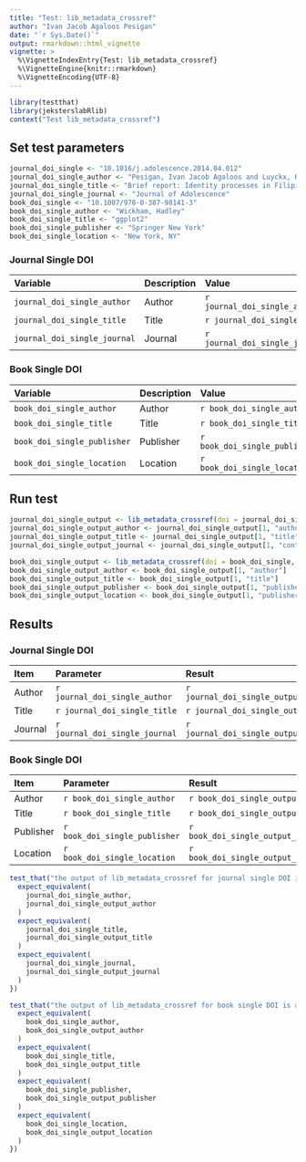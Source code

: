 ```yaml
---
title: "Test: lib_metadata_crossref"
author: "Ivan Jacob Agaloos Pesigan"
date: "`r Sys.Date()`"
output: rmarkdown::html_vignette
vignette: >
  %\VignetteIndexEntry{Test: lib_metadata_crossref}
  %\VignetteEngine{knitr::rmarkdown}
  %\VignetteEncoding{UTF-8}
---
```



```r
library(testthat)
library(jeksterslabRlib)
context("Test lib_metadata_crossref")
```


## Set test parameters


```r
journal_doi_single <- "10.1016/j.adolescence.2014.04.012"
journal_doi_single_author <- "Pesigan, Ivan Jacob Agaloos and Luyckx, Koen and Alampay, Liane Peña"
journal_doi_single_title <- "Brief report: Identity processes in Filipino late adolescents and young adults: Parental influences and mental health outcomes"
journal_doi_single_journal <- "Journal of Adolescence"
book_doi_single <- "10.1007/978-0-387-98141-3"
book_doi_single_author <- "Wickham, Hadley"
book_doi_single_title <- "ggplot2"
book_doi_single_publisher <- "Springer New York"
book_doi_single_location <- "New York, NY"
```


### Journal Single DOI

| Variable                     | Description | Value                          |
|:-----------------------------|:------------|:-------------------------------|
| `journal_doi_single_author`  | Author      | `r journal_doi_single_author`  |
| `journal_doi_single_title`   | Title       | `r journal_doi_single_title`   |
| `journal_doi_single_journal` | Journal     | `r journal_doi_single_journal` |

### Book Single DOI

| Variable                    | Description | Value                         |
|:----------------------------|:------------|:------------------------------|
| `book_doi_single_author`    | Author      | `r book_doi_single_author`    |
| `book_doi_single_title`     | Title       | `r book_doi_single_title`     |
| `book_doi_single_publisher` | Publisher   | `r book_doi_single_publisher` |
| `book_doi_single_location`  | Location    | `r book_doi_single_location`  |

## Run test


```r
journal_doi_single_output <- lib_metadata_crossref(doi = journal_doi_single, par = FALSE)
journal_doi_single_output_author <- journal_doi_single_output[1, "author"]
journal_doi_single_output_title <- journal_doi_single_output[1, "title"]
journal_doi_single_output_journal <- journal_doi_single_output[1, "container-title"]
```



```r
book_doi_single_output <- lib_metadata_crossref(doi = book_doi_single, par = FALSE)
book_doi_single_output_author <- book_doi_single_output[1, "author"]
book_doi_single_output_title <- book_doi_single_output[1, "title"]
book_doi_single_output_publisher <- book_doi_single_output[1, "publisher"]
book_doi_single_output_location <- book_doi_single_output[1, "publisher-location"]
```


## Results

### Journal Single DOI

| Item      | Parameter                      | Result                                |
|:----------|:-------------------------------|:--------------------------------------|
| Author    | `r journal_doi_single_author`  | `r journal_doi_single_output_author`  |
| Title     | `r journal_doi_single_title`   | `r journal_doi_single_output_title`   |
| Journal   | `r journal_doi_single_journal` | `r journal_doi_single_output_journal` |

### Book Single DOI

| Item      | Parameter                     | Result                               |
|:----------|:------------------------------|:-------------------------------------|
| Author    | `r book_doi_single_author`    | `r book_doi_single_output_author`    |
| Title     | `r book_doi_single_title`     | `r book_doi_single_output_title`     |
| Publisher | `r book_doi_single_publisher` | `r book_doi_single_output_publisher` |
| Location  | `r book_doi_single_location`  | `r book_doi_single_output_location`  |


```r
test_that("the output of lib_metadata_crossref for journal single DOI is accurate", {
  expect_equivalent(
    journal_doi_single_author,
    journal_doi_single_output_author
  )
  expect_equivalent(
    journal_doi_single_title,
    journal_doi_single_output_title
  )
  expect_equivalent(
    journal_doi_single_journal,
    journal_doi_single_output_journal
  )
})
```



```r
test_that("the output of lib_metadata_crossref for book single DOI is accurate", {
  expect_equivalent(
    book_doi_single_author,
    book_doi_single_output_author
  )
  expect_equivalent(
    book_doi_single_title,
    book_doi_single_output_title
  )
  expect_equivalent(
    book_doi_single_publisher,
    book_doi_single_output_publisher
  )
  expect_equivalent(
    book_doi_single_location,
    book_doi_single_output_location
  )
})
```

